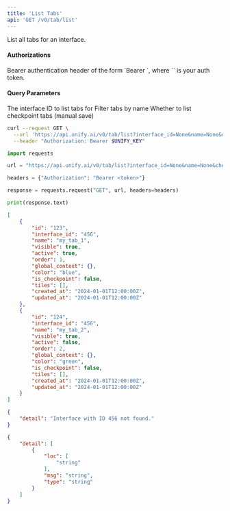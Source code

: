 ```yaml
---
title: 'List Tabs'
api: 'GET /v0/tab/list'
---
```

List all tabs for an interface.

#### Authorizations

<ParamField header="Authorization" type="string" required="true">
  Bearer authentication header of the form `Bearer <token>`, where `<token>` is your auth token.
</ParamField>

#### Query Parameters

<ParamField query="interface_id" type="string" required="true">
The interface ID to list tabs for
</ParamField>

<ParamField query="name" type="string | null" >
Filter tabs by name
</ParamField>

<ParamField query="checkpoint" type="boolean"  default={false}>
Whether to list checkpoint tabs (manual save)
</ParamField>

<RequestExample>

```bash cURL
curl --request GET \
  --url 'https://api.unify.ai/v0/tab/list?interface_id=None&name=None&checkpoint=None' \
  --header "Authorization: Bearer $UNIFY_KEY"
```

```python Python
import requests

url = "https://api.unify.ai/v0/tab/list?interface_id=None&name=None&checkpoint=None"

headers = {"Authorization": "Bearer <token>"}

response = requests.request("GET", url, headers=headers)

print(response.text)
```

</RequestExample>
<ResponseExample>

```json 200
[
    {
        "id": "123",
        "interface_id": "456",
        "name": "my_tab_1",
        "visible": true,
        "active": true,
        "order": 1,
        "global_context": {},
        "color": "blue",
        "is_checkpoint": false,
        "tiles": [],
        "created_at": "2024-01-01T12:00:00Z",
        "updated_at": "2024-01-01T12:00:00Z"
    },
    {
        "id": "124",
        "interface_id": "456",
        "name": "my_tab_2",
        "visible": true,
        "active": false,
        "order": 2,
        "global_context": {},
        "color": "green",
        "is_checkpoint": false,
        "tiles": [],
        "created_at": "2024-01-01T12:00:00Z",
        "updated_at": "2024-01-01T12:00:00Z"
    }
]
```

```json 404
{
    "detail": "Interface with ID 456 not found."
}
```

```json 422
{
    "detail": [
        {
            "loc": [
                "string"
            ],
            "msg": "string",
            "type": "string"
        }
    ]
}
```

</ResponseExample>
